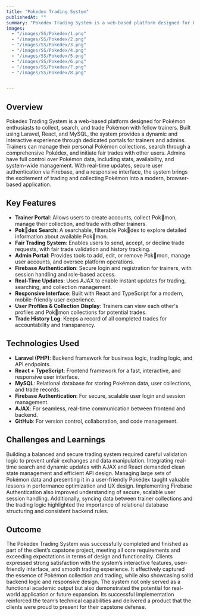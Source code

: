```yaml
---
title: "Pokedex Trading System"
publishedAt: ""
summary: "Pokedex Trading System is a web-based platform designed for Pokémon enthusiasts to collect, search, and trade Pokémon with fellow trainers. Built using Laravel, React, and MySQL, the system provides a dynamic and interactive experience through dedicated portals for trainers and admins. Trainers can manage their personal Pokémon collections, search through a comprehensive Pokédex, and initiate fair trades with other users. Admins have full control over Pokémon data, including stats, availability, and system-wide management. With real-time updates, secure user authentication via Firebase, and a responsive interface, the system brings the excitement of trading and collecting Pokémon into a modern, browser-based application."
images:
  - "/images/SS/Pokedex/1.png"
  - "/images/SS/Pokedex/2.png"
  - "/images/SS/Pokedex/3.png"
  - "/images/SS/Pokedex/4.png"
  - "/images/SS/Pokedex/5.png"
  - "/images/SS/Pokedex/6.png"
  - "/images/SS/Pokedex/7.png"
  - "/images/SS/Pokedex/8.png"


---
```


## Overview

Pokedex Trading System is a web-based platform designed for Pokémon enthusiasts to collect, search, and trade Pokémon with fellow trainers. Built using Laravel, React, and MySQL, the system provides a dynamic and interactive experience through dedicated portals for trainers and admins. Trainers can manage their personal Pokémon collections, search through a comprehensive Pokédex, and initiate fair trades with other users. Admins have full control over Pokémon data, including stats, availability, and system-wide management. With real-time updates, secure user authentication via Firebase, and a responsive interface, the system brings the excitement of trading and collecting Pokémon into a modern, browser-based application.

## Key Features

- **Trainer Portal**: Allows users to create accounts, collect Pokmon, manage their collection, and trade with other trainers.
- **Pokdex Search**: A searchable, filterable Pokdex to explore detailed information about available Pokmon.
- **Fair Trading System**: Enables users to send, accept, or decline trade requests, with fair trade validation and history tracking.
- **Admin Portal**: Provides tools to add, edit, or remove Pokmon, manage user accounts, and oversee platform operations.
- **Firebase Authentication**: Secure login and registration for trainers, with session handling and role-based access.
- **Real-Time Updates**: Uses AJAX to enable instant updates for trading, searching, and collection management.
- **Responsive Interface**: Built with React and TypeScript for a modern, mobile-friendly user experience.
- **User Profiles & Collection Display**: Trainers can view each other's profiles and Pokmon collections for potential trades.
- **Trade History Log**: Keeps a record of all completed trades for accountability and transparency.



## Technologies Used


- **Laravel (PHP)**: Backend framework for business logic, trading logic, and API endpoints.
- **React + TypeScript**: Frontend framework for a fast, interactive, and responsive user interface.
- **MySQL**: Relational database for storing Pokémon data, user collections, and trade records.
- **Firebase Authentication**: For secure, scalable user login and session management.
- **AJAX**: For seamless, real-time communication between frontend and backend.
- **GitHub**: For version control, collaboration, and code management.


## Challenges and Learnings

Building a balanced and secure trading system required careful validation logic to prevent unfair exchanges and data manipulation. Integrating real-time search and dynamic updates with AJAX and React demanded clean state management and efficient API design. Managing large sets of Pokémon data and presenting it in a user-friendly Pokédex taught valuable lessons in performance optimization and UX design. Implementing Firebase Authentication also improved understanding of secure, scalable user session handling. Additionally, syncing data between trainer collections and the trading logic highlighted the importance of relational database structuring and consistent backend rules.

## Outcome

The Pokedex Trading System was successfully completed and finished as part of the client’s capstone project, meeting all core requirements and exceeding expectations in terms of design and functionality. Clients expressed strong satisfaction with the system’s interactive features, user-friendly interface, and smooth trading experience. It effectively captured the essence of Pokémon collection and trading, while also showcasing solid backend logic and responsive design. The system not only served as a functional academic output but also demonstrated the potential for real-world application or future expansion. Its successful implementation reinforced the team’s technical capabilities and delivered a product that the clients were proud to present for their capstone defense.